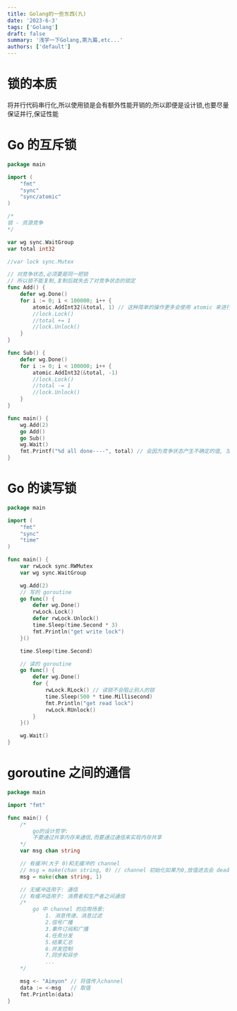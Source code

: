 ```yaml
---
title: Golang的一些东西(九)
date: '2023-6-3'
tags: ['Golang']
draft: false
summary: '浅学一下Golang,第九篇,etc...'
authors: ['default']
---
```



<TOCInline toc={props.toc} exclude="Overview" toHeading={2} />

# 锁的本质

将并行代码串行化,所以使用锁是会有额外性能开销的;所以即便是设计锁,也要尽量保证并行,保证性能

# Go 的互斥锁

```go
package main

import (
	"fmt"
	"sync"
	"sync/atomic"
)

/*
锁 - 资源竞争
*/

var wg sync.WaitGroup
var total int32

//var lock sync.Mutex

// 对竞争状态,必须要是同一把锁
// 所以锁不能复制,复制后就失去了对竞争状态的锁定
func Add() {
	defer wg.Done()
	for i := 0; i < 100000; i++ {
		atomic.AddInt32(&total, 1) // 这种简单的操作更多会使用 atomic 来进行,将整个操作变为原子操作
		//lock.Lock()
		//total += 1
		//lock.Unlock()
	}
}

func Sub() {
	defer wg.Done()
	for i := 0; i < 100000; i++ {
		atomic.AddInt32(&total, -1)
		//lock.Lock()
		//total -= 1
		//lock.Unlock()
	}
}

func main() {
	wg.Add(2)
	go Add()
	go Sub()
	wg.Wait()
	fmt.Printf("%d all done----", total) // 会因为竞争状态产生不确定的值, 加了锁之后执行结果永远为 0 了
}
```

# Go 的读写锁

```go
package main

import (
	"fmt"
	"sync"
	"time"
)

func main() {
	var rwLock sync.RWMutex
	var wg sync.WaitGroup

	wg.Add(2)
	// 写的 goroutine
	go func() {
		defer wg.Done()
		rwLock.Lock()
		defer rwLock.Unlock()
		time.Sleep(time.Second * 3)
		fmt.Println("get write lock")
	}()

	time.Sleep(time.Second)

	// 读的 goroutine
	go func() {
		defer wg.Done()
		for {
			rwLock.RLock() // 读锁不会阻止别人的锁
			time.Sleep(500 * time.Millisecond)
			fmt.Println("get read lock")
			rwLock.RUnlock()
		}
	}()

	wg.Wait()
}
```

# goroutine 之间的通信

```go
package main

import "fmt"

func main() {
	/*
		go的设计哲学:
		不要通过共享内存来通信,而要通过通信来实现内存共享
	*/
	var msg chan string

	// 有缓冲(大于 0)和无缓冲的 channel
	// msg = make(chan string, 0) // channel 初始化如果为0,放值进去会 deadlock
	msg = make(chan string, 1)

	// 无缓冲适用于: 通信
	// 有缓冲适用于: 消费者和生产者之间通信
	/*
		go 中 channel 的应用场景:
			1. 消息传递、消息过滤
			2.信号广播
			3.事件订阅和广播
			4.任务分发
			5.结果汇总
			6.并发控制
			7.同步和异步
			...
	*/

	msg <- "Aimyon" // 将值传入channel
	data := <-msg   // 取值
	fmt.Println(data)
}
```
